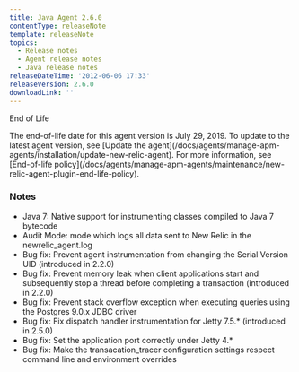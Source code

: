 ```yaml
---
title: Java Agent 2.6.0
contentType: releaseNote
template: releaseNote
topics:
  - Release notes
  - Agent release notes
  - Java release notes
releaseDateTime: '2012-06-06 17:33'
releaseVersion: 2.6.0
downloadLink: ''
---
```


End of Life

<Callout variant="important">
  The end-of-life date for this agent version is July 29, 2019. To update to the latest agent version, see [Update the agent](/docs/agents/manage-apm-agents/installation/update-new-relic-agent). For more information, see [End-of-life policy](/docs/agents/manage-apm-agents/maintenance/new-relic-agent-plugin-end-life-policy).
</Callout>

### Notes

* Java 7: Native support for instrumenting classes compiled to Java 7 bytecode
* Audit Mode: mode which logs all data sent to New Relic in the newrelic_agent.log
* Bug fix: Prevent agent instrumentation from changing the Serial Version UID (introduced in 2.2.0)
* Bug fix: Prevent memory leak when client applications start and subsequently stop a thread before completing a transaction (introduced in 2.2.0)
* Bug fix: Prevent stack overflow exception when executing queries using the Postgres 9.0.x JDBC driver
* Bug fix: Fix dispatch handler instrumentation for Jetty 7.5.\* (introduced in 2.5.0)
* Bug fix: Set the application port correctly under Jetty 4.\*
* Bug fix: Make the transacation_tracer configuration settings respect command line and environment overrides
